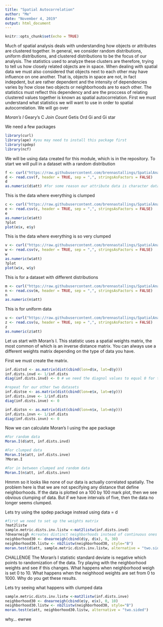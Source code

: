 ```yaml
---
title: "Spatial Autocorrelation"
author: "Me"
date: "November 4, 2019"
output: html_document
---
```


```r
knitr::opts_chunk$set(echo = TRUE)
```

Much of spatial analysis deals with understanding how objects or attributes are clustered together. In general, we consider random distributions, uniform distributions, and clustered distributions to be the focus of our analysis. The statistics used to analyze these clusters are therefore, trying to tell us how closely related objects are in space. 
When dealing with spatial data we must also considered that objects next to each other may have influence on one another. That is, objects in space are not, in fact indepdent, but are rather dependent and the intensity of dependencies varies by how close two objects or neighborhoods are to each other. The statistics must reflect this dependency and are the proccess of relating clustered values together is known as spatial autocorrelation. 
First we must understand what statistics we will want to use in order to spatial autocorrelation. We will go over

*Moran's I
*Geary's C
*Join Count
*Getis Ord Gi and Gi star

We need a few packages
```r
library(curl)
library(ape) #you may need to install this package first
library(spdep)
library(ncf)
```


We will be using data created for this module, which is in the repository.
To start we will pull in a dataset with a random distribution
```r
f <- curl("https://raw.githubusercontent.com/brennastallings/SpatialAnalysisModule/master/Made%20Data/Example_Data_Random")
d <- read.csv(f, header = TRUE, sep = ",", stringsAsFactors = FALSE)
d
as.numeric(d$att) #for some reason our attribute data is character data so we need to convert it.
```

This is the data where everything is clumped
```r
c <- curl("https://raw.githubusercontent.com/brennastallings/SpatialAnalysisModule/master/Made%20Data/Example_Data_Clumped")
e <- read.csv(c, header = TRUE, sep = ",", stringsAsFactors = FALSE)
e
as.numeric(e$att)
?plot
plot(e$x, e$y)
```

This is the data where everything is so very clumped
```r
v <- curl("https://raw.githubusercontent.com/brennastallings/SpatialAnalysisModule/master/Made%20Data/Example_Data_ExtraClumped")
w <- read.csv(v, header = TRUE, sep = ",", stringsAsFactors = FALSE)
w
as.numeric(w$att)
?plot
plot(w$x, w$y)
```


This is for a dataset with different distributions
```r
m <- curl("https://raw.githubusercontent.com/brennastallings/SpatialAnalysisModule/master/Made%20Data/Example_Data_Mixed")
n <- read.csv(m, header = TRUE, sep = ",", stringsAsFactors = FALSE)
n
as.numeric(n$att)
```

This is for uniform data
```r
u <- curl("https://raw.githubusercontent.com/brennastallings/SpatialAnalysisModule/master/Made%20Data/Example_Data_Uniform")
z <- read.csv(u, header = TRUE, sep = ",", stringsAsFactors = FALSE)
z
as.numeric(z$att)
```
Let us start with Moran's I. This statistic uses a spatial weights matrix, the most common of which is an inverse distance matrix. You can always use a different weights matrix depending on the type of data you have. 

First we must create the matrix. 
```r
inf.distsd <- as.matrix(dist(cbind(lon=d$x, lat=d$y)))
inf.dists.invd <- 1/inf.dists
diag(inf.dists.invd) <- 0 # we need the diagnol values to equal 0 for this matrix

#repeat for our other two datasets
inf.distse <- as.matrix(dist(cbind(lon=e$x, lat=e$y)))
inf.dists.inve <- 1/inf.dists
diag(inf.dists.inve) <- 0 

inf.distsn <- as.matrix(dist(cbind(lon=n$x, lat=n$y)))
inf.dists.invn <- 1/inf.dists
diag(inf.dists.invn) <- 0 

```

Now we can calculate Moran's I using the ape package
```r
#For random data
Moran.I(d$att, inf.dists.invd)
```
```r
#For clumped data
Moran.I(e$att, inf.dists.inve)
?Moran.I
```
```r
#For in between clumped and random data
Moran.I(n$att, inf.dists.invn)
```
Hmmm so it looks like none of our data is actually correlated spatially. The problem here is that we are not specifying any distance that define neighborhoods. If the data is plotted on a 100 by 100 mark plot, then we see obvious clumping of data. But if we have intervals of five, then the data no longer seems clumped. 

Lets try using the spdep package instead using data = d
```r
#first we need to set up the weights matrix
?mat2listw
sample.metric.dists.inv.listw <-mat2listw(inf.dists.invd)
?dnearneigh #creates distinct neighborhoods instead of continuous ones
neighborhood30 <- dnearneigh(cbind(d$y, d$x), 0, 30)
neighborhood30.listw <- nb2listw(neighborhood30, style="B")
moran.test(d$att, sample.metric.dists.inv.listw, alternative = "two.sided")
```
CHALLENGE
The Moran's I statistic standard deviate is negative which points to randomization of the data. Try playing with the neighborhood weights and see if this changes. What happens when neighborhood weigh is set 0 to 10. What happens when the neighhood weights are set from 0 to 1000. Why do you get these results. 

Lets try seeing what happens with clumped data
```r
sample.metric.dists.inv.listw <-mat2listw(inf.dists.inve)
neighborhood30 <- dnearneigh(cbind(e$y, e$x), 0, 10)
neighborhood30.listw <- nb2listw(neighborhood30, style="B")
moran.test(e$att, neighborhood30.listw, alternative = "two.sided")
```
why...
ewrwe



